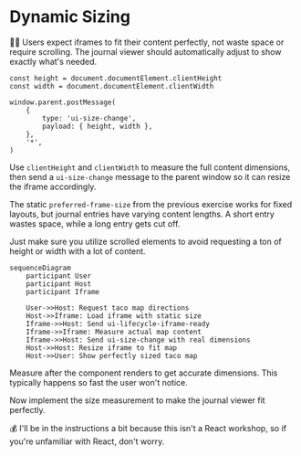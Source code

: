 # Dynamic Sizing

👨‍💼 Users expect iframes to fit their content perfectly, not waste space or require scrolling. The journal viewer should automatically adjust to show exactly what's needed.

```tsx
const height = document.documentElement.clientHeight
const width = document.documentElement.clientWidth

window.parent.postMessage(
	{
		type: 'ui-size-change',
		payload: { height, width },
	},
	'*',
)
```

Use `clientHeight` and `clientWidth` to measure the full content dimensions, then send a `ui-size-change` message to the parent window so it can resize the iframe accordingly.

The static `preferred-frame-size` from the previous exercise works for fixed layouts, but journal entries have varying content lengths. A short entry wastes space, while a long entry gets cut off.

<callout-warning>
	Just make sure you utilize scrolled elements to avoid requesting a ton of
	height or width with a lot of content.
</callout-warning>

```mermaid
sequenceDiagram
    participant User
    participant Host
    participant Iframe

    User->>Host: Request taco map directions
    Host->>Iframe: Load iframe with static size
    Iframe->>Host: Send ui-lifecycle-iframe-ready
    Iframe->>Iframe: Measure actual map content
    Iframe->>Host: Send ui-size-change with real dimensions
    Host->>Host: Resize iframe to fit map
    Host->>User: Show perfectly sized taco map
```

<callout-info>
	Measure after the component renders to get accurate dimensions. This typically
	happens so fast the user won't notice.
</callout-info>

Now implement the size measurement to make the journal viewer fit perfectly.

💰 I'll be in the instructions a bit because this isn't a React workshop, so if
you're unfamiliar with React, don't worry.
